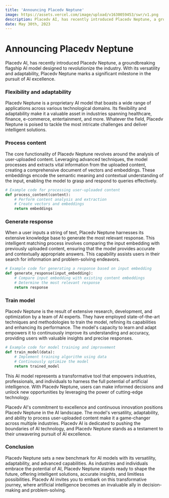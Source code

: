 ```yaml
---
title: 'Announcing Placedv Neptune'
image: https://assets.vercel.com/image/upload/v1630059453/swr/v1.png
description: Placedv AI, has recently introduced Placedv Neptune, a groundbreaking flagship AI model designed to revolutionize the industry. With its versatility and adaptability, Placedv Neptune marks a significant milestone in the pursuit of AI excellence.
date: May 30th, 2023
---
```



# Announcing Placedv Neptune

<Authors date="May 30th, 2023">
    <Author name="Placedv AI" />
</Authors>

Placedv AI, has recently introduced Placedv Neptune, a groundbreaking flagship AI model designed to revolutionize the industry. With its versatility and adaptability, Placedv Neptune marks a significant milestone in the pursuit of AI excellence.

### Flexibility and adaptability

Placedv Neptune is a proprietary AI model that boasts a wide range of applications across various technological domains. Its flexibility and adaptability make it a valuable asset in industries spanning healthcare, finance, e-commerce, entertainment, and more. Whatever the field, Placedv Neptune is poised to tackle the most intricate challenges and deliver intelligent solutions.

### Process content

The core functionality of Placedv Neptune revolves around the analysis of user-uploaded content. Leveraging advanced techniques, the model processes and extracts vital information from the uploaded content, creating a comprehensive document of vectors and embeddings. These embeddings encode the semantic meaning and contextual understanding of the input, enabling the model to grasp and respond to queries effectively.

```python copy
# Example code for processing user-uploaded content
def process_content(content):
    # Perform content analysis and extraction
    # Create vectors and embeddings
    return embeddings
```

### Generate response

When a user inputs a string of text, Placedv Neptune harnesses its extensive knowledge base to generate the most relevant response. This intelligent matching process involves comparing the input embedding with previously uploaded content, ensuring that the model provides accurate and contextually appropriate answers. This capability assists users in their search for information and problem-solving endeavors.

```python copy
# Example code for generating a response based on input embedding
def generate_response(input_embedding):
    # Compare input embedding with existing content embeddings
    # Determine the most relevant response
    return response
```

### Train model

Placedv Neptune is the result of extensive research, development, and optimization by a team of AI experts. They have employed state-of-the-art techniques and methodologies to train the model, refining its capabilities and enhancing its performance. The model's capacity to learn and adapt empowers it to continuously improve its understanding and accuracy, providing users with valuable insights and precise responses.

```python copy
# Example code for model training and improvement
def train_model(data):
    # Implement training algorithm using data
    # Continuously optimize the model
    return trained_model
```

This AI model represents a transformative tool that empowers industries, professionals, and individuals to harness the full potential of artificial intelligence. With Placedv Neptune, users can make informed decisions and unlock new opportunities by leveraging the power of cutting-edge technology.

Placedv AI's commitment to excellence and continuous innovation positions Placedv Neptune in the AI landscape. The model's versatility, adaptability, and ability to process user-uploaded content make it a game-changer across multiple industries. Placedv AI is dedicated to pushing the boundaries of AI technology, and Placedv Neptune stands as a testament to their unwavering pursuit of AI excellence.

### Conclusion

Placedv Neptune sets a new benchmark for AI models with its versatility, adaptability, and advanced capabilities. As industries and individuals embrace the potential of AI, Placedv Neptune stands ready to shape the future, offering intelligent solutions, accurate insights, and limitless possibilities. Placedv AI invites you to embark on this transformative journey, where artificial intelligence becomes an invaluable ally in decision-making and problem-solving.
